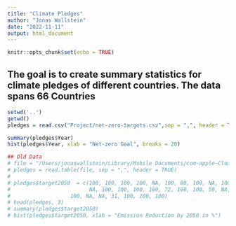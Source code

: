 ```yaml
---
title: "Climate Pledges"
author: "Jonas Wallstein"
date: "2022-11-11"
output: html_document
---
```


```r
knitr::opts_chunk$set(echo = TRUE)
```

## The goal is to create summary statistics for climate pledges of different countries. The data spans 66 Countries

```r
setwd('..')
getwd()
pledges = read.csv("Project/net-zero-targets.csv",sep = ",", header = TRUE)

summary(pledges$Year)
hist(pledges$Year, xlab = "Net-zero Goal", breaks = 20)

```












```r
## Old Data
# file = "/Users/jonaswallstein/Library/Mobile Documents/com~apple~CloudDocs/Upf/MDA/Project/lts_content/lts_content.csv"
# pledges = read.table(file, sep = ",", header = TRUE)
# 
# pledges$target2050  = c(100, 100, 100, 100, NA, 100, 80, 100, NA, 100, 100, 80, 100, 100, 100, NA, 100, 100, 80, 59, 100, NA, 
#                         NA, 100, 100, 100, 100, 72, 100, 100, 50, NA, NA, 95, 100, 50, 80, 100, 80, NA, 100, 100, NA, 100, 100, NA,
#                   100, NA, NA, 31, 100, 100, 100)
# head(pledges, 3)
# summary(pledges$target2050)
# hist(pledges$target2050, xlab = "Emission Reduction by 2050 in %")
````
